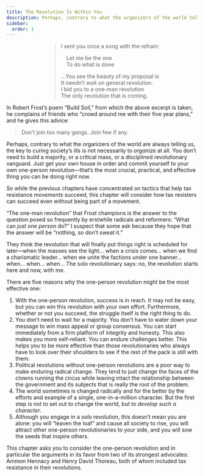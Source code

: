 ```yaml
---
title: The Revolution Is Within You
description: Perhaps, contrary to what the organizers of the world tell us, the key to curing society’s ills is not necessarily to organize at all.
sidebar:
  order: 1
---
```

<div style="width: fit-content; margin-right: auto; margin-left: auto;">

> I sent you once a song with the refrain:
>
>  Let me be the one\
>  To do what is done
>
> …You see the beauty of my proposal is\
> It needn’t wait on general revolution.\
> I bid you to a one-man revolution\
> The only revolution that is coming.

</div>

In Robert Frost’s poem “Build Soil,” from which the above excerpt is taken, he complains of friends who “crowd around me with their five year plans,” and he gives this advice:

> Don’t join too many gangs. Join few if any.

Perhaps, contrary to what the organizers of the world are always telling us, the key to curing society’s ills is not necessarily to *organize* at all.
You don’t need to build a majority, or a critical mass, or a disciplined revolutionary vanguard.
Just get your own house in order and commit yourself to your own one-person revolution—that’s the most crucial, practical, and effective thing you can be doing right now.

So while the previous chapters have concentrated on tactics that help tax resistance *movements* succeed, this chapter will consider how tax resisters can succeed even without being part of a movement.

“The one-man revolution” that Frost champions is the answer to the question posed so frequently by erstwhile radicals and reformers: “What can *just one person* do?”
I suspect that some ask because they hope that the answer will be “nothing, so don’t sweat it.”

They think the revolution that will finally put things right is scheduled for later—when the masses see the light… when a crisis comes… when we find a charismatic leader… when we unite the factions under one banner… when… when… when…
The solo revolutionary says: no, the revolution starts here and now, with me.

There are five reasons why the one-person revolution might be the most effective one:

1. With the one-person revolution, success is in reach.
   It may not be easy, but you can win this revolution with your own effort.
   Furthermore, whether or not you succeed, the struggle itself is the right thing to do.
1. You don’t need to wait for a majority.
   You don’t have to water down your message to win mass appeal or group consensus.
   You can start immediately from a firm platform of integrity and honesty.
   This also makes you more self-reliant.
   You can endure challenges better.
   This helps you to be more effective than those revolutionaries who always have to look over their shoulders to see if the rest of the pack is still with them.
1. Political revolutions without one-person revolutions are a poor way to make enduring radical change.
   They tend to just change the faces of the clowns running the circus while leaving intact the relationship between the government and its subjects that is really the root of the problem.
1. The world sometimes is changed radically and for the better by the efforts and example of a single, one-in-a-million character.
   But the first step is not to set out to change the world, but to *develop such a character*.
1. Although you engage in a *solo* revolution, this doesn’t mean you are alone: you will “leaven the loaf” and cause all society to rise, you will attract other one-person revolutionaries to your side, and you will sow the seeds that inspire others.

This chapter asks you to consider the one-person revolution and in particular the arguments in its favor from two of its strongest advocates: Ammon Hennacy and Henry David Thoreau, both of whom included tax resistance in their revolutions.
